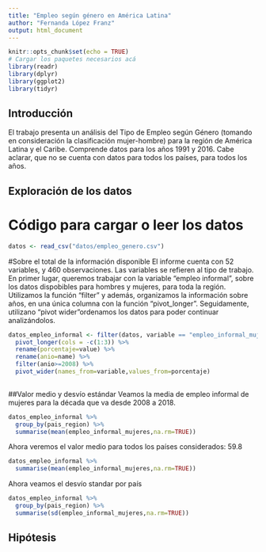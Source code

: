 ```yaml
---
title: "Empleo según género en América Latina"
author: "Fernanda López Franz"
output: html_document
---
```



```r
knitr::opts_chunk$set(echo = TRUE)
# Cargar los paquetes necesarios acá
library(readr)
library(dplyr)
library(ggplot2)
library(tidyr)
```


## Introducción
El trabajo presenta un análisis del Tipo de Empleo según Género (tomando en consideración la clasificación mujer-hombre) para la región de América Latina y el Caribe. Comprende datos para los años 1991 y 2016. Cabe aclarar, que no se cuenta con datos para todos los países, para todos los años. 


## Exploración de los datos
# Código para cargar o leer los datos

```r

datos <- read_csv("datos/empleo_genero.csv")
```
#Sobre el total de la información disponible
El informe cuenta con 52 variables, y 460 observaciones. Las variables se refieren al tipo de trabajo. En primer lugar, queremos trabajar con la variable "empleo informal", sobre los datos dispobibles para hombres y mujeres, para toda la región. 
Utilizamos la función "filter" y además, organizamos la información sobre años, en una única columna con la función "pivot_longer". Seguidamente, utilizano "pivot wider"ordenamos los datos para poder continuar analizándolos. 

```r
datos_empleo_informal <- filter(datos, variable == "empleo_informal_mujeres"|variable=="empleo_informal_hombres") %>% 
  pivot_longer(cols = -c(1:3)) %>% 
  rename(porcentaje=value) %>% 
  rename(anio=name) %>% 
  filter(anio>=2008) %>% 
  pivot_wider(names_from=variable,values_from=porcentaje)  
  

```
##Valor medio y desvío estándar
Veamos la media de empleo informal de mujeres para la década que va desde 2008 a 2018. 

```r
datos_empleo_informal %>% 
  group_by(pais_region) %>% 
  summarise(mean(empleo_informal_mujeres,na.rm=TRUE))
```

Ahora veremos el valor medio para todos los países considerados: 59.8

```r
datos_empleo_informal %>% 
  summarise(mean(empleo_informal_mujeres,na.rm=TRUE))
```
Ahora veamos el desvío standar por país

```r
datos_empleo_informal %>% 
  group_by(pais_region) %>% 
  summarise(sd(empleo_informal_mujeres,na.rm=TRUE))
```


## Hipótesis


